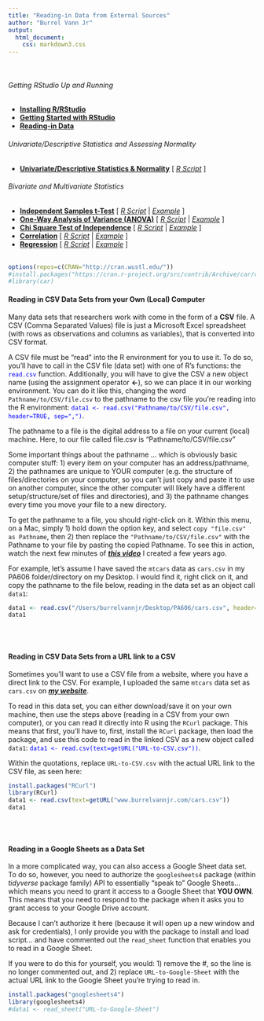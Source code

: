 ```yaml
---
title: "Reading-in Data from External Sources"
author: "Burrel Vann Jr"
output: 
  html_document: 
    css: markdown3.css
---
```

<br>

###### Getting RStudio Up and Running
* [**Installing R/RStudio**](installing.html)
* [**Getting Started with RStudio**](getting-started.html)
* [**Reading-in Data**](reading-in-data.html)

###### Univariate/Descriptive Statistics and Assessing Normality
* [**Univariate/Descriptive Statistics & Normality**](univariate-normality.html) [ <a href="https://raw.githubusercontent.com/burrelvannjr/gradstats_sdsu/main/resources/exercises/univariate-normality.R" target="_blank"><i>R Script</i></a> ]

###### Bivariate and Multivariate Statistics
* [**Independent Samples t-Test**](t-test.html) [ <a href="https://raw.githubusercontent.com/burrelvannjr/gradstats_sdsu/main/resources/exercises/t-test.R" target="_blank"><i>R Script</i></a> | [*Example*](t-test-example.html) ]
* [**One-Way Analysis of Variance (ANOVA)**](anova.html) [ <a href="https://raw.githubusercontent.com/burrelvannjr/gradstats_sdsu/main/resources/exercises/anova.R" target="_blank"><i>R Script</i></a> | [*Example*](anova-example.html) ]
* [**Chi Square Test of Independence**](chi-square.html) [ <a href="https://raw.githubusercontent.com/burrelvannjr/gradstats_sdsu/main/resources/exercises/chi-square.R" target="_blank"><i>R Script</i></a> | [*Example*](chi-square-example.html) ]
* [**Correlation**](correlation.html) [ <a href="https://raw.githubusercontent.com/burrelvannjr/gradstats_sdsu/main/resources/exercises/correlation.R" target="_blank"><i>R Script</i></a> | [*Example*](correlation-example.html) ]
* [**Regression**](regression.html) [ <a href="https://raw.githubusercontent.com/burrelvannjr/gradstats_sdsu/main/resources/exercises/regression.R" target="_blank"><i>R Script</i></a> | [*Example*](regression-example.html) ]
<br><br>


```r
options(repos=c(CRAN="http://cran.wustl.edu/"))
#install.packages("https://cran.r-project.org/src/contrib/Archive/car/car_3.0-5.tar.gz", repos=NULL, type="source")
#library(car)
```


#### Reading in CSV Data Sets from your Own (Local) Computer

Many data sets that researchers work with come in the form of a **CSV** file. A CSV (Comma Separated Values) file is just a Microsoft Excel spreadsheet (with rows as observations and columns as variables), that is converted into CSV format. 

A CSV file must be "read" into the R environment for you to use it. To do so, you'll have to call in the CSV file (data set) with one of R's functions: the <span style="color:blue">`read.csv`</span> function. Additionally, you will have to give the CSV a new object name (using the assignment operator **<-**), so we can place it in our working environment. You can do it like this, changing the word `Pathname/to/CSV/file.csv` to the pathname to the csv file you're reading into the R environment: <span style="color:blue">`data1 <- read.csv("Pathname/to/CSV/file.csv", header=TRUE, sep=",")`</span>. 

The pathname to a file is the digital address to a file on your current (local) machine. Here, to our file called file.csv is "Pathname/to/CSV/file.csv" 

Some important things about the pathname ... which is obviously basic computer stuff: 1) every item on your computer has an address/pathname, 2) the pathnames are unique to YOUR computer (e.g. the structure of files/directories on your computer, so you can't just copy and paste it to use on another computer, since the other computer will likely have a different setup/structure/set of files and directories), and 3) the pathname changes every time you move your file to a new directory. 

To get the pathname to a file, you should right-click on it. Within this menu, on a Mac, simply 1) hold down the option key, and select `copy "file.csv" as Pathname`, then 2) then replace the `"Pathname/to/CSV/file.csv"` with the Pathname to your file by pasting the copied Pathname. To see this in action, watch the next few minutes of **<a href="https://www.youtube.com/watch?v=I9S9B8kXHbQ&t=1707s" target="_blank"><i>this video</i></a>**  I created a few years ago.

For example, let's assume I have saved the `mtcars` data as `cars.csv` in my PA606 folder/directory on my Desktop. I would find it, right click on it, and copy the pathname to the file below, reading in the data set as an object call `data1`:


```r
data1 <- read.csv("/Users/burrelvannjr/Desktop/PA606/cars.csv", header=TRUE, sep=",")
data1
```

<br><br>

#### Reading in CSV Data Sets from a URL link to a CSV

Sometimes you'll want to use a CSV file from a website, where you have a direct link to the CSV. For example, I uploaded the same `mtcars` data set as `cars.csv` on **<a href="www.burrelvannjr.com/cars.csv" target="_blank"><i>my website</i></a>**. 

To read in this data set, you can either download/save it on your own machine, then use the steps above (reading in a CSV from your own computer), or you can read it directly into R using the `RCurl` package. This means that first, you'll have to, first, install the `RCurl` package, then load the package, and use this code to read in the linked CSV as a new object called `data1`: <span style="color:blue">`data1 <- read.csv(text=getURL("URL-to-CSV.csv"))`</span>. 

Within the quotations, replace `URL-to-CSV.csv` with the actual URL link to the CSV file, as seen here:

```r
install.packages("RCurl")
library(RCurl)
data1 <- read.csv(text=getURL("www.burrelvannjr.com/cars.csv"))
data1
```


<br><br>

#### Reading in a Google Sheets as a Data Set

In a more complicated way, you can also access a Google Sheet data set. To do so, however, you need to authorize the `googlesheets4` package (within *tidyverse* package family) API to essentially "speak to" Google Sheets... which means you need to grant it access to a Google Sheet that **YOU OWN**. This means that you need to respond to the package when it asks you to grant access to your Google Drive account. 

Because I can't authorize it here (because it will open up a new window and ask for credentials), I only provide you with the package to install and load script... and have commented out the `read_sheet` function that enables you to read in a Google Sheet.

If you were to do this for yourself, you would: 1) remove the #, so the line is no longer commented out, and 2) replace `URL-to-Google-Sheet` with the actual URL link to the Google Sheet you're trying to read in.


```r
install.packages("googlesheets4")
library(googlesheets4)
#data1 <- read_sheet("URL-to-Google-Sheet")
```


<br><br>